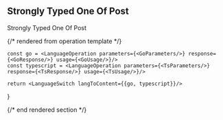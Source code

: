 ## Strongly Typed One Of Post

Strongly Typed One Of Post

{/* rendered from operation template */}


    const go = <LanguageOperation parameters={<GoParameters/>} response={<GoResponse/>} usage={<GoUsage/>}/>
    const typescript = <LanguageOperation parameters={<TsParameters/>} response={<TsResponse/>} usage={<TsUsage/>}/>

    return <LanguageSwitch langToContent={{go, typescript}}/>
}

<Operation />

{/* end rendered section */}
